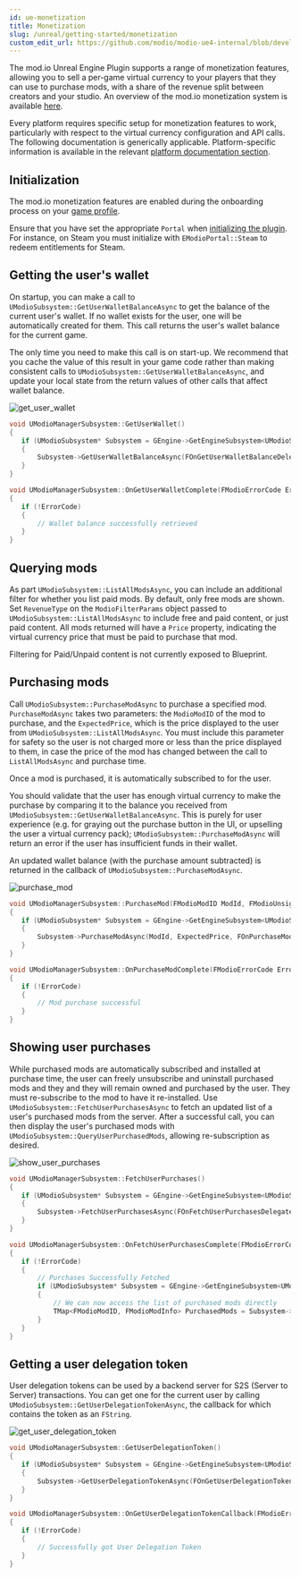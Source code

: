 ```yaml
---
id: ue-monetization
title: Monetization
slug: /unreal/getting-started/monetization
custom_edit_url: https://github.com/modio/modio-ue4-internal/blob/develop/Plugins/Modio/Doc/getting-started/monetization.mdx
---
```



The mod.io Unreal Engine Plugin supports a range of monetization features, allowing you to sell a per-game virtual currency to your players that they can use to purchase mods, with a share of the revenue split between creators and your studio. An overview of the mod.io monetization system is available [here](/monetization/).

Every platform requires specific setup for monetization features to work, particularly with respect to the virtual currency configuration and API calls.  The following documentation is generically applicable.  Platform-specific information is available in the relevant [platform documentation section](/platforms/).

## Initialization

The mod.io monetization features are enabled during the onboarding process on your [game profile](https://mod.io/g). 

Ensure that you have set the appropriate `Portal` when [initializing the plugin](initialization). For instance, on Steam you must initialize with `EModioPortal::Steam` to redeem entitlements for Steam.

## Getting the user's wallet

On startup, you can make a call to `UModioSubsystem::GetUserWalletBalanceAsync` to get the balance of the current user's wallet. If no wallet exists for the user, one will be automatically created for them. This call returns the user's wallet balance for the current game. 

The only time you need to make this call is on start-up.  We recommend that you cache the value of this result in your game code rather than making consistent calls to `UModioSubsystem::GetUserWalletBalanceAsync`, and update your local state from the return values of other calls that affect wallet balance.

<Tabs group-id="languages">
  <TabItem value="blueprint" label="Blueprint">

  ![get_user_wallet](img/get_user_wallet.png)

  </TabItem>
  <TabItem value="c++" label="C++" default>

 ```cpp
void UModioManagerSubsystem::GetUserWallet()
{
	if (UModioSubsystem* Subsystem = GEngine->GetEngineSubsystem<UModioSubsystem>())
	{
		Subsystem->GetUserWalletBalanceAsync(FOnGetUserWalletBalanceDelegate::CreateUObject(this, &UModioManagerSubsystem::OnGetUserWalletComplete));
	}
}

void UModioManagerSubsystem::OnGetUserWalletComplete(FModioErrorCode ErrorCode, FModioOptionalUInt64 WalletBalance)
{
	if (!ErrorCode)
	{
		// Wallet balance successfully retrieved
	}
}
```

</TabItem>
</Tabs>

## Querying mods

As part `UModioSubsystem::ListAllModsAsync`, you can include an additional filter for whether you list paid mods. By default, only free mods are shown.  Set `RevenueType` on the `ModioFilterParams` object passed to `UModioSubsystem::ListAllModsAsync` to include free and paid content, or just paid content. All mods returned will have a `Price` property, indicating the virtual currency price that must be paid to purchase that mod.

Filtering for Paid/Unpaid content is not currently exposed to Blueprint.

## Purchasing mods

Call `UModioSubsystem::PurchaseModAsync` to purchase a specified mod. `PurchaseModAsync` takes two parameters: the `ModioModID` of the mod to purchase, and the `ExpectedPrice`, which is the price displayed to the user from `UModioSubsystem::ListAllModsAsync`. You must include this parameter for safety so the user is not charged more or less than the price displayed to them, in case the price of the mod has changed between the call to `ListAllModsAsync` and purchase time.

Once a mod is purchased, it is automatically subscribed to for the user.

You should validate that the user has enough virtual currency to make the purchase by comparing it to the balance you received from `UModioSubsystem::GetUserWalletBalanceAsync`. This is purely for user experience (e.g. for graying out the purchase button in the UI, or upselling the user a virtual currency pack); `UModioSubsystem::PurchaseModAsync` will return an error if the user has insufficient funds in their wallet.

An updated wallet balance (with the purchase amount subtracted) is returned in the callback of `UModioSubsystem::PurchaseModAsync`.

<Tabs group-id="languages">
  <TabItem value="blueprint" label="Blueprint">

  ![purchase_mod](img/purchase_mod.png)

  </TabItem>
  <TabItem value="c++" label="C++" default>

 ```cpp
void UModioManagerSubsystem::PurchaseMod(FModioModID ModId, FModioUnsigned64 ExpectedPrice)
{
	if (UModioSubsystem* Subsystem = GEngine->GetEngineSubsystem<UModioSubsystem>())
	{
		Subsystem->PurchaseModAsync(ModId, ExpectedPrice, FOnPurchaseModDelegate::CreateUObject(this, &UModioManagerSubsystem::OnPurchaseModComplete));
	}
}

void UModioManagerSubsystem::OnPurchaseModComplete(FModioErrorCode ErrorCode, FModioOptionalTransactionRecord Transaction)
{
	if (!ErrorCode)
	{
		// Mod purchase successful
	}
}
```

</TabItem>
</Tabs>

## Showing user purchases

While purchased mods are automatically subscribed and installed at purchase time, the user can freely unsubscribe and uninstall purchased mods and they and they will remain owned and purchased by the user. They must re-subscribe to the mod to have it re-installed. Use `UModioSubsystem::FetchUserPurchasesAsync` to fetch an updated list of a user's purchased mods from the server. After a successful call, you can then display the user's purchased mods with `UModioSubsystem::QueryUserPurchasedMods`, allowing re-subscription as desired.

<Tabs group-id="languages">
  <TabItem value="blueprint" label="Blueprint">

  ![show_user_purchases](img/show_user_purchases.png)

  </TabItem>
  <TabItem value="c++" label="C++" default>

 ```cpp
void UModioManagerSubsystem::FetchUserPurchases()
{
	if (UModioSubsystem* Subsystem = GEngine->GetEngineSubsystem<UModioSubsystem>())
	{
		Subsystem->FetchUserPurchasesAsync(FOnFetchUserPurchasesDelegate::CreateUObject(this, &UModioManagerSubsystem::OnFetchUserPurchasesComplete));
	}
}

void UModioManagerSubsystem::OnFetchUserPurchasesComplete(FModioErrorCode ErrorCode)
{
	if (!ErrorCode)
	{
		// Purchases Successfully Fetched
		if (UModioSubsystem* Subsystem = GEngine->GetEngineSubsystem<UModioSubsystem>())
		{
			// We can now access the list of purchased mods directly
			TMap<FModioModID, FModioModInfo> PurchasedMods = Subsystem->QueryUserPurchasedMods();
		}
	}
}
```

</TabItem>
</Tabs>

## Getting a user delegation token

User delegation tokens can be used by a backend server for S2S (Server to Server) transactions. You can get one for the current user by calling `UModioSubsystem::GetUserDelegationTokenAsync`, the callback for which contains the token as an `FString`.

<Tabs group-id="languages">
  <TabItem value="blueprint" label="Blueprint">


  ![get_user_delegation_token](img/get_user_delegation_token.png)

  </TabItem>
  <TabItem value="c++" label="C++" default>

 ```cpp
void UModioManagerSubsystem::GetUserDelegationToken()
{
	if (UModioSubsystem* Subsystem = GEngine->GetEngineSubsystem<UModioSubsystem>())
	{
		Subsystem->GetUserDelegationTokenAsync(FOnGetUserDelegationTokenDelegateFast::CreateUObject(this, &UModioManagerSubsystem::OnGetUserDelegationTokenCallback));
	}
}

void UModioManagerSubsystem::OnGetUserDelegationTokenCallback(FModioErrorCode ErrorCode, FString UserDelegationToken)
{
	if (!ErrorCode)
	{
		// Successfully got User Delegation Token
	}
}
```

</TabItem>
</Tabs>
